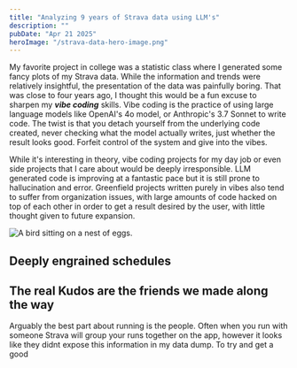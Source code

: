 ```yaml
---
title: "Analyzing 9 years of Strava data using LLM's"
description: ""
pubDate: "Apr 21 2025"
heroImage: "/strava-data-hero-image.png"
---
```


My favorite project in college was a statistic class where I generated some fancy plots of my Strava data. While the information and trends were relatively insightful, the presentation of the data was painfully boring. That was close to four years ago, I thought this would be a fun excuse to sharpen my ***vibe coding*** skills. Vibe coding is the practice of using large language models like OpenAI's 4o model, or Anthropic's 3.7 Sonnet to write code. The twist is that you detach yourself from the underlying code created, never checking what the model actually writes, just whether the result looks good. Forfeit control of the system and give into the vibes.

While it's interesting in theory, vibe coding projects for my day job or even side projects that I care about would be deeply irresponsible. LLM generated code is improving at a fantastic pace but it is still prone to hallucination and error. Greenfield projects written purely in vibes also tend to suffer from organization issues, with large amounts of code hacked on top of each other in order to get a result desired by the user, with little thought given to future expansion. 

<Image src={vibeCodingMeme} alt="A bird sitting on a nest of eggs." />

## Deeply engrained schedules

<ChartTest client:visible />

## The real Kudos are the friends we made along the way
Arguably the best part about running is the people. Often when you run with someone Strava will group your runs together on the app, however it looks like they didnt expose this information in my data dump. To try and get a good 
<NameChart client:visible />